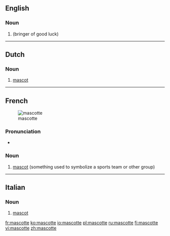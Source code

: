 ==English==

===Noun===
{{en-noun}}

# {{archaic form of|mascot}} (bringer of good luck)

----

==Dutch==

===Noun===
{{nl-noun|f|g2=m|mascottes|mascotje|dim2=mascottetje}}

# [[mascot]]

----

==French==
{{wikipedia|lang=fr}}
[[Image:Tux bg.png|thumb|mascotte]]

===Pronunciation===
* {{IPA|/mas.kɔt/|lang=fr}}

===Noun===
{{fr-noun|f}}

# [[mascot]] (something used to symbolize a sports team or other group)

----

==Italian==

===Noun===
{{head|it|noun|g=f}} {{inv}}

# [[mascot]]

[[fr:mascotte]]
[[ko:mascotte]]
[[io:mascotte]]
[[pl:mascotte]]
[[ru:mascotte]]
[[fi:mascotte]]
[[vi:mascotte]]
[[zh:mascotte]]